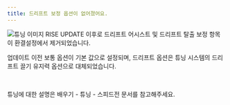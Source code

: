```yaml
---
title: 드리프트 보정 옵션이 없어졌어요.
---
```


<Img className="staticImage" src="/images/ingame/img-drift-assist-is-missing.png" alt="튜닝 이미지"/>

<Link href="https://kartdrift.nexon.com/kartdrift/ko/news/update/view?threadId=2499132#%ED%99%98%EA%B2%BD%EC%84%A4%EC%A0%95" target="_blank">RISE UPDATE</Link> 이후로 드리프트 어시스트 및 드리프트 탈출 보정 항목이 환결설정에서 제거되었습니다.

업데이트 이전 보통 옵션이 기본 값으로 설정되며, 드리프트 옵션은 튜닝 시스템의 드리프트 끌기 유지력 옵션으로 대체되었습니다.

<br/>

튜닝에 대한 설명은 <Link href="/docs/learn/tuning/speed" type="component">배우기 - 튜닝 - 스피드전</Link> 문서를 참고해주세요.